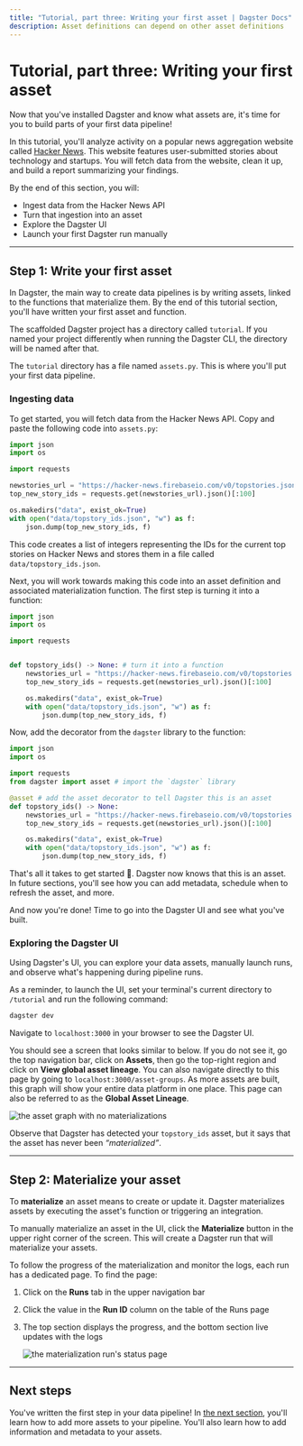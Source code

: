 ```yaml
---
title: "Tutorial, part three: Writing your first asset | Dagster Docs"
description: Asset definitions can depend on other asset definitions
---
```


# Tutorial, part three: Writing your first asset

Now that you've installed Dagster and know what assets are, it's time for you to build parts of your first data pipeline!

In this tutorial, you'll analyze activity on a popular news aggregation website called [Hacker News](https://news.ycombinator.com/). This website features user-submitted stories about technology and startups. You will fetch data from the website, clean it up, and build a report summarizing your findings.

By the end of this section, you will:

- Ingest data from the Hacker News API
- Turn that ingestion into an asset
- Explore the Dagster UI
- Launch your first Dagster run manually

---

## Step 1: Write your first asset

In Dagster, the main way to create data pipelines is by writing assets, linked to the functions that materialize them. By the end of this tutorial section, you'll have written your first asset and function.

The scaffolded Dagster project has a directory called `tutorial`. If you named your project differently when running the Dagster CLI, the directory will be named after that.

The `tutorial` directory has a file named `assets.py`. This is where you'll put your first data pipeline.

### Ingesting data

To get started, you will fetch data from the Hacker News API. Copy and paste the following code into `assets.py`:

```python
import json
import os

import requests

newstories_url = "https://hacker-news.firebaseio.com/v0/topstories.json"
top_new_story_ids = requests.get(newstories_url).json()[:100]

os.makedirs("data", exist_ok=True)
with open("data/topstory_ids.json", "w") as f:
    json.dump(top_new_story_ids, f)
```

This code creates a list of integers representing the IDs for the current top stories on Hacker News and stores them in a file called `data/topstory_ids.json`.

Next, you will work towards making this code into an asset definition and associated materialization function. The first step is turning it into a function:

```python
import json
import os

import requests


def topstory_ids() -> None: # turn it into a function
    newstories_url = "https://hacker-news.firebaseio.com/v0/topstories.json"
    top_new_story_ids = requests.get(newstories_url).json()[:100]

    os.makedirs("data", exist_ok=True)
    with open("data/topstory_ids.json", "w") as f:
        json.dump(top_new_story_ids, f)
```

Now, add the <PyObject module="dagster" object="asset" decorator/> decorator from the `dagster` library to the function:

```python
import json
import os

import requests
from dagster import asset # import the `dagster` library

@asset # add the asset decorator to tell Dagster this is an asset
def topstory_ids() -> None:
    newstories_url = "https://hacker-news.firebaseio.com/v0/topstories.json"
    top_new_story_ids = requests.get(newstories_url).json()[:100]

    os.makedirs("data", exist_ok=True)
    with open("data/topstory_ids.json", "w") as f:
        json.dump(top_new_story_ids, f)
```

That's all it takes to get started 🎉. Dagster now knows that this is an asset. In future sections, you'll see how you can add metadata, schedule when to refresh the asset, and more.

And now you're done! Time to go into the Dagster UI and see what you've built.

### Exploring the Dagster UI

Using Dagster's UI, you can explore your data assets, manually launch runs, and observe what's happening during pipeline runs.

As a reminder, to launch the UI, set your terminal's current directory to `/tutorial` and run the following command:

```bash
dagster dev
```

Navigate to `localhost:3000` in your browser to see the Dagster UI.

You should see a screen that looks similar to below. If you do not see it, go the top navigation bar, click on **Assets**, then go the top-right region and click on **View global asset lineage**. You can also navigate directly to this page by going to `localhost:3000/asset-groups`. As more assets are built, this graph will show your entire data platform in one place. This page can also be referred to as the **Global Asset Lineage**.

<Image
alt="the asset graph with no materializations"
src="/images/tutorial/default-ui.png"
width={1152}
height={637}
/>

Observe that Dagster has detected your `topstory_ids` asset, but it says that the asset has never been _“materialized”_.

---

## Step 2: Materialize your asset

To **materialize** an asset means to create or update it. Dagster materializes assets by executing the asset's function or triggering an integration.

To manually materialize an asset in the UI, click the **Materialize** button in the upper right corner of the screen. This will create a Dagster run that will materialize your assets.

To follow the progress of the materialization and monitor the logs, each run has a dedicated page. To find the page:

1. Click on the **Runs** tab in the upper navigation bar
2. Click the value in the **Run ID** column on the table of the Runs page
3. The top section displays the progress, and the bottom section live updates with the logs

   <Image
   alt="the materialization run's status page"
   src="/images/tutorial/run-status-page.png"
   width={1152}
   height={669}
   />

---

## Next steps

You've written the first step in your data pipeline! In [the next section](/tutorial/building-an-asset-graph), you'll learn how to add more assets to your pipeline. You'll also learn how to add information and metadata to your assets.
